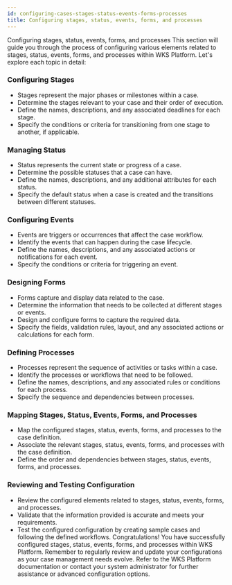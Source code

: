 ```yaml
---
id: configuring-cases-stages-status-events-forms-processes
title: Configuring stages, status, events, forms, and processes
---
```


Configuring stages, status, events, forms, and processes
This section will guide you through the process of configuring various elements related to stages, status, events, forms, and processes within WKS Platform. Let's explore each topic in detail:
### Configuring Stages
- Stages represent the major phases or milestones within a case.
- Determine the stages relevant to your case and their order of execution.
- Define the names, descriptions, and any associated deadlines for each stage.
- Specify the conditions or criteria for transitioning from one stage to another, if applicable.
### Managing Status
- Status represents the current state or progress of a case.
- Determine the possible statuses that a case can have.
- Define the names, descriptions, and any additional attributes for each status.
- Specify the default status when a case is created and the transitions between different statuses.
### Configuring Events
- Events are triggers or occurrences that affect the case workflow.
- Identify the events that can happen during the case lifecycle.
- Define the names, descriptions, and any associated actions or notifications for each event.
- Specify the conditions or criteria for triggering an event.
### Designing Forms
- Forms capture and display data related to the case.
- Determine the information that needs to be collected at different stages or events.
- Design and configure forms to capture the required data.
- Specify the fields, validation rules, layout, and any associated actions or calculations for each form.
### Defining Processes
- Processes represent the sequence of activities or tasks within a case.
- Identify the processes or workflows that need to be followed.
- Define the names, descriptions, and any associated rules or conditions for each process.
- Specify the sequence and dependencies between processes.
### Mapping Stages, Status, Events, Forms, and Processes
- Map the configured stages, status, events, forms, and processes to the case definition.
- Associate the relevant stages, status, events, forms, and processes with the case definition.
- Define the order and dependencies between stages, status, events, forms, and processes.
### Reviewing and Testing Configuration
- Review the configured elements related to stages, status, events, forms, and processes.
- Validate that the information provided is accurate and meets your requirements.
- Test the configured configuration by creating sample cases and following the defined workflows.
Congratulations! You have successfully configured stages, status, events, forms, and processes within WKS Platform. Remember to regularly review and update your configurations as your case management needs evolve. Refer to the WKS Platform documentation or contact your system administrator for further assistance or advanced configuration options.